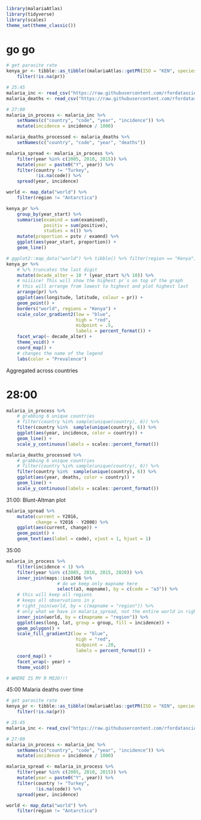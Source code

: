 ```r
library(malariaAtlas)
library(tidyverse)
library(scales)
theme_set(theme_classic())
```


# go go

```r
# get parasite rate
kenya_pr <- tibble::as_tibble((malariaAtlas::getPR(ISO = "KEN", species = "BOTH"))) %>% 
    filter(!is.na(pr))

# 25:45
malaria_inc <- read_csv("https://raw.githubusercontent.com/rfordatascience/tidytuesday/master/data/2018/2018-11-13/malaria_inc.csv")
malaria_deaths <- read_csv("https://raw.githubusercontent.com/rfordatascience/tidytuesday/master/data/2018/2018-11-13/malaria_deaths.csv")

# 27:00
malaria_in_process <- malaria_inc %>% 
    setNames(c("country", "code", "year", "incidence")) %>% 
    mutate(incidence = incidence / 1000)

malaria_deaths_processed <- malaria_deaths %>% 
    setNames(c("country", "code", "year", "deaths"))

malaria_spread <- malaria_in_process %>%  
    filter(year %in% c(2005, 2010, 2015)) %>% 
    mutate(year = paste0("Y", year)) %>% 
    filter(country != "Turkey",
           !is.na(code)) %>% 
    spread(year, incidence)

world <- map_data("world") %>% 
    filter(region != "Antarctica")
```

```r
kenya_pr %>% 
    group_by(year_start) %>% 
    summarise(examind = sum(examined),
              positiv = sum(positive),
              studies = n()) %>% 
    mutate(proportion = pstv / examnd) %>% 
    ggplot(aes(year_start, proportion)) +
    geom_line()
```

```r
# ggplot2::map_data("world") %>% tibble() %>% filter(region == "Kenya")
kenya_pr %>% 
    # %/% truncates the last digit  
    mutate(decade_alter = 10 * (year_start %/% 10)) %>% 
    # niiiice! This will show the highest pr´s on top of the graph
    # this will arrange from lowest to highest and plot highest last
    arrange(pr) %>% 
    ggplot(aes(longitude, latitude, colour = pr)) +
    geom_point() +
    borders("world", regions = "Kenya") +
    scale_color_gradient2(low = "blue", 
                          high = "red", 
                          midpoint = .5,
                          labels = percent_format()) +
    facet_wrap(~ decade_alter) +
    theme_void() +
    coord_map() +
    # changes the name of the legend
    labs(color = "Prevalence")
```

Aggregated across countries

# 28:00

```r
malaria_in_process %>% 
    # grabbing 6 unique countries
    # filter(country %in% sample(unique(country), 6)) %>%
    filter(country %in%  sample(unique(country), 6)) %>% 
    ggplot(aes(year, incidence, color = country)) +
    geom_line() +
    scale_y_continuous(labels = scales::percent_format())

malaria_deaths_processed %>% 
    # grabbing 6 unique countries
    # filter(country %in% sample(unique(country), 6)) %>%
    filter(country %in%  sample(unique(country), 6)) %>% 
    ggplot(aes(year, deaths, color = country)) +
    geom_line() +
    scale_y_continuous(labels = scales::percent_format())
```


31:00: Blunt-Altman plot

```r
malaria_spread %>%
    mutate(current = Y2016,
           change = Y2016 - Y2000) %>% 
    ggplot(aes(current, change)) +
    geom_point() +
    geom_text(aes(label = code), vjust = 1, hjust = 1)
```

35:00

```r
malaria_in_process %>% 
    filter(incidence < 1) %>% 
    filter(year %in% c(2005, 2010, 2015, 2020)) %>% 
    inner_join(maps::iso3166 %>% 
                   # do we keep only mapname here
                   select(a3, mapname), by = c(code = "a3")) %>% 
    # this will keep all regions
    # keeps all observations in y
    # right_join(world, by = c(mapname = "region")) %>% 
    # only what we have in malaria_spread, not the entire world in right_join
    inner_join(world, by = c(mapname = "region")) %>% 
    ggplot(aes(long, lat, group = group, fill = incidence)) +
    geom_polygon() +
    scale_fill_gradient2(low = "blue", 
                          high = "red", 
                          midpoint = .20,
                          labels = percent_format()) +
    coord_map() +
    facet_wrap(~ year) +
    theme_void()
```

```r
# WHERE IS MY R MOJO!!!
```

45:00 Malaria deaths over time

```r
# get parasite rate
kenya_pr <- tibble::as_tibble((malariaAtlas::getPR(ISO = "KEN", species = "BOTH"))) %>% 
    filter(!is.na(pr))

# 25:45
malaria_inc <- read_csv("https://raw.githubusercontent.com/rfordatascience/tidytuesday/master/data/2018/2018-11-13/malaria_deaths.csv")

# 27:00
malaria_in_process <- malaria_inc %>% 
    setNames(c("country", "code", "year", "incidence")) %>% 
    mutate(incidence = incidence / 1000)

malaria_spread <- malaria_in_process %>%  
    filter(year %in% c(2005, 2010, 2015)) %>% 
    mutate(year = paste0("Y", year)) %>% 
    filter(country != "Turkey",
           !is.na(code)) %>% 
    spread(year, incidence)

world <- map_data("world") %>% 
    filter(region != "Antarctica")
```

